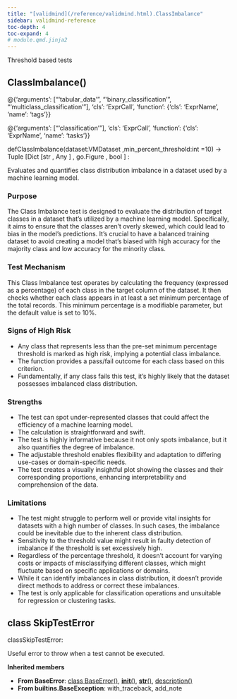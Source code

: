 ```yaml
---
title: "[validmind](/reference/validmind.html).ClassImbalance"
sidebar: validmind-reference
toc-depth: 4
toc-expand: 4
# module.qmd.jinja2
---
```


<!-- docstring.jinja2 -->

Threshold based tests

<!-- function.qmd.jinja2 -->

## ClassImbalance[()]{.muted}

<!-- signatures.jinja2 -->

::: {.signature}

<div class="decorator">@<!-- types.jinja2 - format_type --><!-- DEBUG: ExprCall --><span class="n">{'arguments': ["'tabular_data'", "'binary_classification'", "'multiclass_classification'"], 'cls': 'ExprCall', 'function': {'cls': 'ExprName', 'name': 'tags'}}</span><!-- DEBUG is_mapping: True -->
<!-- DEBUG type_class: dict -->
<!-- DEBUG cls_value: ExprCall -->
<!-- DEBUG cls_type: str -->
</div><div class="decorator">@<!-- types.jinja2 - format_type --><!-- DEBUG: ExprCall --><span class="n">{'arguments': ["'classification'"], 'cls': 'ExprCall', 'function': {'cls': 'ExprName', 'name': 'tasks'}}</span><!-- DEBUG is_mapping: True -->
<!-- DEBUG type_class: dict -->
<!-- DEBUG cls_value: ExprCall -->
<!-- DEBUG cls_type: str -->
</div>
<span class="kw">def</span><span class="name">ClassImbalance</span>(<span class="params"><span class="n">dataset</span><span class="p">:</span><!-- types.jinja2 - format_type --><!-- DEBUG: ExprName --><span class="n">VMDataset</span><!-- DEBUG is_mapping: True -->
<!-- DEBUG type_class: dict -->
<!-- DEBUG cls_value: ExprName -->
<!-- DEBUG cls_type: str -->
<span class="muted">,</span></span><span class="params"><span class="n">min_percent_threshold</span><span class="p">:</span><!-- types.jinja2 - format_type --><!-- DEBUG: ExprName --><span class="nb">int</span><!-- DEBUG is_mapping: True -->
<!-- DEBUG type_class: dict -->
<!-- DEBUG cls_value: ExprName -->
<!-- DEBUG cls_type: str -->
<span class="o">=</span><span class="kc">10</span></span>)<span class="p"> → </span><span class="return-annotation"><!-- types.jinja2 - format_type --><!-- DEBUG: ExprSubscript --><!-- types.jinja2 - format_type --><!-- DEBUG: ExprName --><span class="n">Tuple</span><!-- DEBUG is_mapping: True -->
<!-- DEBUG type_class: dict -->
<!-- DEBUG cls_value: ExprName -->
<!-- DEBUG cls_type: str -->
<span class="p">[</span><!-- types.jinja2 - format_type --><!-- DEBUG: ExprSubscript --><!-- types.jinja2 - format_type --><!-- DEBUG: ExprName --><span class="n">Dict</span><!-- DEBUG is_mapping: True -->
<!-- DEBUG type_class: dict -->
<!-- DEBUG cls_value: ExprName -->
<!-- DEBUG cls_type: str -->
<span class="p">[</span><!-- types.jinja2 - format_type --><!-- DEBUG: ExprName --><span class="nb">str</span><!-- DEBUG is_mapping: True -->
<!-- DEBUG type_class: dict -->
<!-- DEBUG cls_value: ExprName -->
<!-- DEBUG cls_type: str -->
<span class="p">, </span><!-- types.jinja2 - format_type --><!-- DEBUG: ExprName --><span class="n">Any</span><!-- DEBUG is_mapping: True -->
<!-- DEBUG type_class: dict -->
<!-- DEBUG cls_value: ExprName -->
<!-- DEBUG cls_type: str -->
<span class="p">]</span><!-- DEBUG is_mapping: True -->
<!-- DEBUG type_class: dict -->
<!-- DEBUG cls_value: ExprSubscript -->
<!-- DEBUG cls_type: str -->
<span class="p">, </span><!-- types.jinja2 - format_type --><!-- DEBUG: ExprAttribute --><!-- DEBUG values: [{'cls': 'ExprName', 'name': 'go'}, {'cls': 'ExprName', 'name': 'Figure'}] -->
<!-- DEBUG values_type: list --><span class="n">go</span><span class="o">.</span><span class="n">Figure</span><!-- DEBUG is_mapping: True -->
<!-- DEBUG type_class: dict -->
<!-- DEBUG cls_value: ExprAttribute -->
<!-- DEBUG cls_type: str -->
<span class="p">, </span><!-- types.jinja2 - format_type --><!-- DEBUG: ExprName --><span class="nb">bool</span><!-- DEBUG is_mapping: True -->
<!-- DEBUG type_class: dict -->
<!-- DEBUG cls_value: ExprName -->
<!-- DEBUG cls_type: str -->
<span class="p">]</span><!-- DEBUG is_mapping: True -->
<!-- DEBUG type_class: dict -->
<!-- DEBUG cls_value: ExprSubscript -->
<!-- DEBUG cls_type: str -->
</span>:

:::

<!-- docstring.jinja2 -->

Evaluates and quantifies class distribution imbalance in a dataset used by a machine learning model.

### Purpose

The Class Imbalance test is designed to evaluate the distribution of target classes in a dataset that's utilized by a machine learning model. Specifically, it aims to ensure that the classes aren't overly skewed, which could lead to bias in the model's predictions. It's crucial to have a balanced training dataset to avoid creating a model that's biased with high accuracy for the majority class and low accuracy for the minority class.

### Test Mechanism

This Class Imbalance test operates by calculating the frequency (expressed as a percentage) of each class in the target column of the dataset. It then checks whether each class appears in at least a set minimum percentage of the total records. This minimum percentage is a modifiable parameter, but the default value is set to 10%.

### Signs of High Risk

- Any class that represents less than the pre-set minimum percentage threshold is marked as high risk, implying a potential class imbalance.
- The function provides a pass/fail outcome for each class based on this criterion.
- Fundamentally, if any class fails this test, it's highly likely that the dataset possesses imbalanced class distribution.

### Strengths

- The test can spot under-represented classes that could affect the efficiency of a machine learning model.
- The calculation is straightforward and swift.
- The test is highly informative because it not only spots imbalance, but it also quantifies the degree of imbalance.
- The adjustable threshold enables flexibility and adaptation to differing use-cases or domain-specific needs.
- The test creates a visually insightful plot showing the classes and their corresponding proportions, enhancing interpretability and comprehension of the data.

### Limitations

- The test might struggle to perform well or provide vital insights for datasets with a high number of classes. In such cases, the imbalance could be inevitable due to the inherent class distribution.
- Sensitivity to the threshold value might result in faulty detection of imbalance if the threshold is set excessively high.
- Regardless of the percentage threshold, it doesn't account for varying costs or impacts of misclassifying different classes, which might fluctuate based on specific applications or domains.
- While it can identify imbalances in class distribution, it doesn't provide direct methods to address or correct these imbalances.
- The test is only applicable for classification operations and unsuitable for regression or clustering tasks.

<!-- class.qmd.jinja2 -->

## [class]{.muted} SkipTestError

<!-- signatures.jinja2 -->

::: {.signature}

<span class="kw">class</span><span class="name">SkipTestError</span>:

:::

<!-- docstring.jinja2 -->

Useful error to throw when a test cannot be executed.

**Inherited members**

- **From BaseError**: [class BaseError[()]{.muted}](#class-baseerror), [__init__[()]{.muted}](#__init__), [__str__[()]{.muted}](#__str__), [description[()]{.muted}](#description)
- **From builtins.BaseException**: with_traceback, add_note

